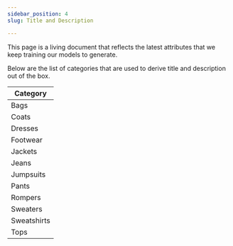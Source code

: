 ```yaml
---
sidebar_position: 4
slug: Title and Description

---
```



This page is a living document that reflects the latest attributes that we keep training our models to generate.


Below are the list of categories that are used to derive title and description out of the box.  

| Category |
| --- | 
| Bags | 
| Coats |
| Dresses | 
| Footwear |
| Jackets | 
| Jeans | 
| Jumpsuits |
| Pants | 
| Rompers | 
| Sweaters |
| Sweatshirts | 
| Tops |
